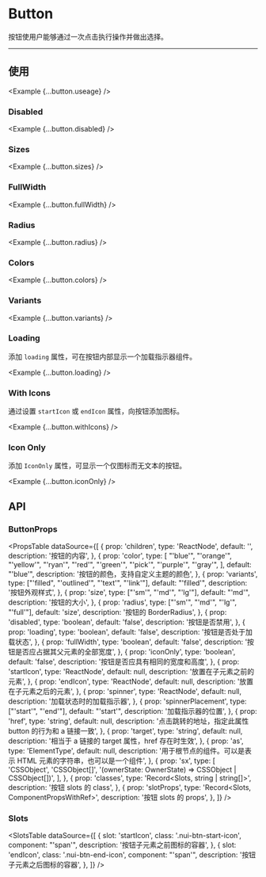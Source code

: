 
# Button

按钮使用户能够通过一次点击执行操作并做出选择。

<ComponentLinks component='button' slotRecipe />

---

## 使用

<Example {...button.useage} />

### Disabled

<Example {...button.disabled} />

### Sizes

<Example {...button.sizes} />

### FullWidth

<Example {...button.fullWidth} />

### Radius

<Example {...button.radius} />

### Colors

<Example {...button.colors} />

### Variants

<Example {...button.variants} />

### Loading

添加 `loading` 属性，可在按钮内部显示一个加载指示器组件。

<Example {...button.loading} />

### With Icons

通过设置 `startIcon` 或 `endIcon` 属性，向按钮添加图标。

<Example {...button.withIcons} />

### Icon Only

添加 `IconOnly` 属性，可显示一个仅图标而无文本的按钮。

<Example {...button.iconOnly} />

## API

### ButtonProps

<PropsTable
  dataSource={[
    {
      prop: 'children',
      type: 'ReactNode',
      default: '',
      description: '按钮的内容',
    },
    {
      prop: 'color',
      type: [
        "'blue'",
        "'orange'",
        "'yellow'",
        "'ryan'",
        "'red'",
        "'green'",
        "'pick'",
        "'purple'",
        "'gray'",
      ],
      default: "'blue'",
      description: '按钮的颜色，支持自定义主题的颜色',
    },
    {
      prop: 'variants',
      type: ["'filled", "'outlined'", "'text'", "'link'"],
      default: "'filled'",
      description: '按钮外观样式',
    },
    {
      prop: 'size',
      type: ["'sm'", "'md'", "'lg'"],
      default: "'md'",
      description: '按钮的大小',
    },
    {
      prop: 'radius',
      type: ["'sm'", "'md'", "'lg'", "'full'"],
      default: 'size',
      description: '按钮的 BorderRadius',
    },
    {
      prop: 'disabled',
      type: 'boolean',
      default: 'false',
      description: '按钮是否禁用',
    },
    {
      prop: 'loading',
      type: 'boolean',
      default: 'false',
      description: '按钮是否处于加载状态',
    },
    {
      prop: 'fullWidth',
      type: 'boolean',
      default: 'false',
      description: '按钮是否应占据其父元素的全部宽度',
    },
    {
      prop: 'iconOnly',
      type: 'boolean',
      default: 'false',
      description: '按钮是否应具有相同的宽度和高度',
    },
    {
      prop: 'startIcon',
      type: 'ReactNode',
      default: null,
      description: '放置在子元素之前的元素',
    },
    {
      prop: 'endIcon',
      type: 'ReactNode',
      default: null,
      description: '放置在子元素之后的元素',
    },
    {
      prop: 'spinner',
      type: 'ReactNode',
      default: null,
      description: '加载状态时的加载指示器',
    },
    {
      prop: 'spinnerPlacement',
      type: ["'start'", "'end'"],
      default: "'start'",
      description: '加载指示器的位置',
    },
    {
      prop: 'href',
      type: 'string',
      default: null,
      description: '点击跳转的地址，指定此属性 button 的行为和 a 链接一致',
    },
    {
      prop: 'target',
      type: 'string',
      default: null,
      description: '相当于 a 链接的 target 属性，href 存在时生效',
    },
    {
      prop: 'as',
      type: 'ElementType',
      default: null,
      description:
        '用于根节点的组件。可以是表示 HTML 元素的字符串，也可以是一个组件',
    },
    {
      prop: 'sx',
      type: [
        'CSSObject',
        'CSSObject[]',
        '(ownerState: OwnerState) => CSSObject | CSSObject[])',
      ],
    },
    {
      prop: 'classes',
      type: 'Record<Slots, string | string[]>',
      description: '按钮 slots 的 class',
    },
    {
      prop: 'slotProps',
      type: 'Record<Slots, ComponentPropsWithRef>',
      description: '按钮 slots 的 props',
    },
  ]}
/>

### Slots

<SlotsTable
  dataSource={[
    {
      slot: 'startIcon',
      class: '.nui-btn-start-icon',
      component: "'span'",
      description: '按钮子元素之前图标的容器',
    },
    {
      slot: 'endIcon',
      class: '.nui-btn-end-icon',
      component: "'span'",
      description: '按钮子元素之后图标的容器',
    },
  ]}
/>
